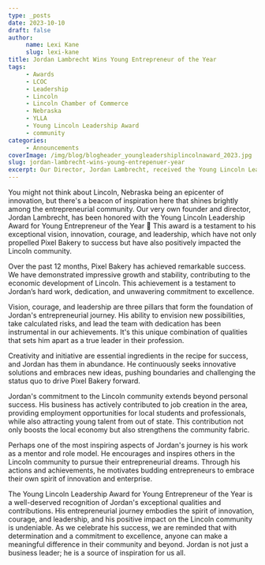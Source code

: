 ```yaml
---
type: _posts
date: 2023-10-10
draft: false
author:
     name: Lexi Kane
     slug: lexi-kane
title: Jordan Lambrecht Wins Young Entrepreneur of the Year
tags:
     - Awards
     - LCOC
     - Leadership
     - Lincoln
     - Lincoln Chamber of Commerce
     - Nebraska
     - YLLA
     - Young Lincoln Leadership Award
     - community
categories:
     - Announcements
coverImage: /img/blog/blogheader_youngleadershiplincolnaward_2023.jpg
slug: jordan-lambrecht-wins-young-entrepenuer-year
excerpt: Our Director, Jordan Lambrecht, received the Young Lincoln Leadership Award for Young Entrepreneur of the Year from the Lincoln Chamber of Commerce.
---
```

You might not think about Lincoln, Nebraska being an epicenter of innovation, but there's a beacon of inspiration here that shines brightly among the entrepreneurial community. Our very own founder and director, Jordan Lambrecht, has been honored with the Young Lincoln Leadership Award for Young Entrepreneur of the Year 🙌 This award is a testament to his exceptional vision, innovation, courage, and leadership, which have not only propelled Pixel Bakery to success but have also positively impacted the Lincoln community. 

Over the past 12 months, Pixel Bakery has achieved remarkable success. We have demonstrated impressive growth and stability, contributing to the economic development of Lincoln. This achievement is a testament to Jordan’s hard work, dedication, and unwavering commitment to excellence.

Vision, courage, and leadership are three pillars that form the foundation of Jordan's entrepreneurial journey. His ability to envision new possibilities, take calculated risks, and lead the team with dedication has been instrumental in our achievements. It's this unique combination of qualities that sets him apart as a true leader in their profession.

Creativity and initiative are essential ingredients in the recipe for success, and Jordan has them in abundance. He continuously seeks innovative solutions and embraces new ideas, pushing boundaries and challenging the status quo to drive Pixel Bakery forward.

Jordan's commitment to the Lincoln community extends beyond personal success. His business has actively contributed to job creation in the area, providing employment opportunities for local students and professionals, while also attracting young talent from out of state. This contribution not only boosts the local economy but also strengthens the community fabric.

Perhaps one of the most inspiring aspects of Jordan's journey is his work as a mentor and role model. He encourages and inspires others in the Lincoln community to pursue their entrepreneurial dreams. Through his actions and achievements, he motivates budding entrepreneurs to embrace their own spirit of innovation and enterprise.

The Young Lincoln Leadership Award for Young Entrepreneur of the Year is a well-deserved recognition of Jordan's exceptional qualities and contributions. His entrepreneurial journey embodies the spirit of innovation, courage, and leadership, and his positive impact on the Lincoln community is undeniable. As we celebrate his success, we are reminded that with determination and a commitment to excellence, anyone can make a meaningful difference in their community and beyond. Jordan is not just a business leader; he is a source of inspiration for us all.
